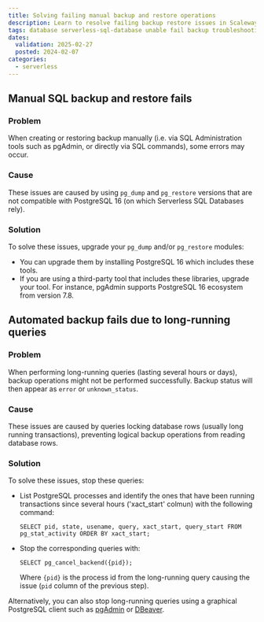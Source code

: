 ```yaml
---
title: Solving failing manual backup and restore operations
description: Learn to resolve failing backup restore issues in Scaleway SQL databases.
tags: database serverless-sql-database unable fail backup troubleshooting restore error
dates:
  validation: 2025-02-27
  posted: 2024-02-07
categories:
  - serverless
---
```


## Manual SQL backup and restore fails

### Problem

When creating or restoring backup manually (i.e. via SQL Administration tools such as pgAdmin, or directly via SQL commands), some errors may occur.

### Cause

These issues are caused by using `pg_dump` and `pg_restore` versions that are not compatible with PostgreSQL 16 (on which Serverless SQL Databases rely).

### Solution

To solve these issues, upgrade your `pg_dump` and/or `pg_restore` modules:

- You can upgrade them by installing PostgreSQL 16 which includes these tools.
- If you are using a third-party tool that includes these libraries, upgrade your tool. For instance, pgAdmin supports PostgreSQL 16 ecosystem from version 7.8.

## Automated backup fails due to long-running queries

### Problem

When performing long-running queries (lasting several hours or days), backup operations might not be performed successfully. Backup status will then appear as `error` or `unknown_status`. 

### Cause

These issues are caused by queries locking database rows (usually long running transactions), preventing logical backup operations from reading database rows.

### Solution

To solve these issues, stop these queries:

- List PostgreSQL processes and identify the ones that have been running transactions since several hours ('xact_start' colmun) with the following command:
    ```
    SELECT pid, state, usename, query, xact_start, query_start FROM pg_stat_activity ORDER BY xact_start;
    ```
- Stop the corresponding queries with:
    ```
    SELECT pg_cancel_backend({pid});
    ```
    Where `{pid}` is the process id from the long-running query causing the issue (`pid` column of the previous step).

Alternatively, you can also stop long-running queries using a graphical PostgreSQL client such as [pgAdmin](https://www.pgadmin.org/) or [DBeaver](https://dbeaver.io/).  
